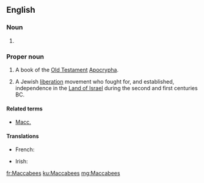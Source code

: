 ==English==
{{wikipedia}}
{{book of the Bible|Books of the Maccabees}}

===Noun===
{{head|en|noun plural form}}

# {{plural of|Maccabee|lang=en}}

===Proper noun===
{{en-proper noun}}
# {{context|biblical|lang=en}}  A book of the [[Old Testament]] [[Apocrypha]].
# {{context|history|lang=en}} A Jewish [[liberation]] movement who fought for, and established, independence in the [[Land of Israel]] during the second and first centuries BC.

====Related terms====
*[[Macc.]]

====Translations====
{{trans-top}}
* French: {{t+|fr|Maccabées}}
{{trans-mid}}
* Irish: {{t|ga|Macabaeigh|m-p}}
{{trans-bottom}}

[[fr:Maccabees]]
[[ku:Maccabees]]
[[mg:Maccabees]]